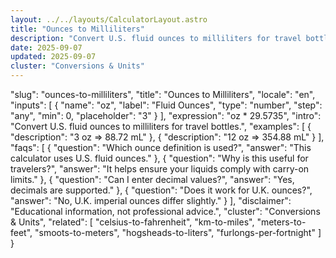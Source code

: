 ```yaml
---
layout: ../../layouts/CalculatorLayout.astro
title: "Ounces to Milliliters"
description: "Convert U.S. fluid ounces to milliliters for travel bottles."
date: 2025-09-07
updated: 2025-09-07
cluster: "Conversions & Units"
---
```


  "slug": "ounces-to-milliliters",
  "title": "Ounces to Milliliters",
  "locale": "en",
  "inputs": [
    {
      "name": "oz",
      "label": "Fluid Ounces",
      "type": "number",
      "step": "any",
      "min": 0,
      "placeholder": "3"
    }
  ],
  "expression": "oz * 29.5735",
  "intro": "Convert U.S. fluid ounces to milliliters for travel bottles.",
  "examples": [
    {
      "description": "3 oz ⇒ 88.72 mL"
    },
    {
      "description": "12 oz ⇒ 354.88 mL"
    }
  ],
  "faqs": [
    {
      "question": "Which ounce definition is used?",
      "answer": "This calculator uses U.S. fluid ounces."
    },
    {
      "question": "Why is this useful for travelers?",
      "answer": "It helps ensure your liquids comply with carry-on limits."
    },
    {
      "question": "Can I enter decimal values?",
      "answer": "Yes, decimals are supported."
    },
    {
      "question": "Does it work for U.K. ounces?",
      "answer": "No, U.K. imperial ounces differ slightly."
    }
  ],
  "disclaimer": "Educational information, not professional advice.",
  "cluster": "Conversions & Units",
  "related": [
    "celsius-to-fahrenheit",
    "km-to-miles",
    "meters-to-feet",
    "smoots-to-meters",
    "hogsheads-to-liters",
    "furlongs-per-fortnight"
  ]
}

<Calculator schema={schema} />
